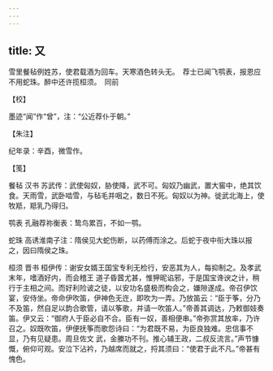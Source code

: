 ```yaml
---
---
---
```

title: 又
---







雪里餐毡例姓苏，使君载酒为回车。天寒酒色转头无。　荐士已闻飞鹗表，报恩应不用蛇珠。醉中还许揽桓须。　同前





【校】


墨迹“闻”作“曾”，注：“公近荐仆于朝。”





【朱注】


纪年录：辛酉，微雪作。





【笺】


餐毡 汉书 苏武传：武使匈奴，胁使降，武不可。匈奴乃幽武，置大窖中，绝其饮食。天雨雪，武卧啮雪，与毡毛并咽之，数日不死。匈奴以为神。徙武北海上，使牧羝，羝乳乃得归。

鹗表 孔融荐祢衡表：鸷鸟累百，不如一鹗。

蛇珠 高诱淮南子注：隋侯见大蛇伤断，以药傅而涂之。后蛇于夜中衔大珠以报之，因曰隋侯之珠。

桓须 晋书 桓伊传：谢安女婿王国宝专利无检行，安恶其为人，每抑制之。及孝武末年，嗜酒好内，而会稽王 道子昏蒏尤甚，惟狎昵谄邪，于是国宝谗谀之计，稍行于主相之间。而好利险诐之徒，以安功名盛极而构会之，嫌隙遂成。帝召伊饮宴，安侍坐。帝命伊吹笛，伊神色无迕，即吹为一弄。乃放笛云：“臣于筝，分乃不及笛，然自足以韵合歌管，请以筝歌，并请一吹笛人。”帝善其调达，乃敕御妓奏笛。伊又云：“御府人于臣必自不合。臣有一奴，善相便串。”帝弥赏其放率，乃许召之。奴既吹笛，伊便抚筝而歌怨诗曰：“为君既不易，为臣良独难。忠信事不显，乃有见疑患。周旦佐文 武，金縢功不刊。推心辅王政，二叔反流言。”声节慷慨，俯仰可观。安泣下沾衿，乃越席而就之，捋其须曰：“使君于此不凡。”帝甚有愧色。